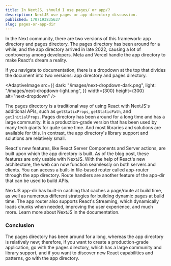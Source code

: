 ```yaml
---
title: In NextJS, should I use pages/ or app/?
description: NextJS use pages or app directory discussion.
published: 1707193835637
slug: pages-or-app-dir
---
```


In the Next community, there are two versions of this framework: app directory and pages directory. The pages directory has been around for a while, and the app directory arrived in late 2022, causing a lot of controversy among developers. Meta and Vercel handle the app directory to make React's dream a reality.

If you navigate to documentation, there is a dropdown at the top that divides the document into two versions: app directory and pages directory.

<AdaptiveImage
  src={{
    dark: "/images/next-dropdown-dark.png",
    light: "/images/next-dropdown-light.png",
  }}
  width={300}
  height={300}
  alt="next-dropdown"
/>

The pages directory is a traditional way of using React with NextJS's additional APIs, such as `getStaticProps`, `getStaticPath`, and `getInitialProps`. Pages directory has been around for a long time and has a large community. It is a production-grade version that has been used by many tech giants for quite some time. And most libraries and solutions are available for this. In contrast, the app directory's library support and solutions are relatively small.

React's new features, like React Server Components and Server actions, are built upon which the app directory is built. As of the blog post, these features are only usable with NextJS. With the help of React's new architecture, the web can now function seamlessly on both servers and clients. You can access a built-in file-based router called app-router through the app directory. Route handlers are another feature of the app-dir that can be used to build APIs.

NextJS app-dir has built-in caching that caches a page/route at build time, as well as numerous different strategies for building dynamic pages at build time. The app router also supports React's Streaming, which dynamically loads chunks when needed, improving the user experience, and much more. Learn more about <Link href="https://nextjs.org/docs">NextJS</Link> in the documentation.

### Conclusion

The pages directory has been around for a long, whereas the app directory is relatively new; therefore, if you want to create a production-grade application, go with the pages directory, which has a large community and library support, and if you want to discover new React capabilities and patterns, go with the app directory.
